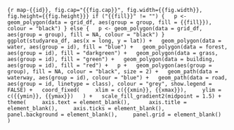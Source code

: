 ```{r map-{{id}}, fig.cap="{{fig.cap}}", fig.width={{fig.width}}, fig.height={{fig.height}}}
if ("{{fill}}" != "") {
  p <- geom_polygon(data = grid_df, aes(group = group, fill = {{fill}}), colour = "black")
} else {
  p <- geom_polygon(data = grid_df, aes(group = group), fill = NA, colour = "black")
}
ggplot(studyarea_df, aes(x = long, y = lat)) +
  geom_polygon(data = water, aes(group = id), fill = "blue") +
  geom_polygon(data = forest, aes(group = id), fill = "darkgreen") +
  geom_polygon(data = grass, aes(group = id), fill = "green") +
  geom_polygon(data = building, aes(group = id), fill = "red") +
  p +
  geom_polygon(aes(group = group), fill = NA, colour = "black", size = 2) +
  geom_path(data = waterway, aes(group = id), colour = "blue") +
  geom_path(data = road, aes(group = id, linetype = class), colour = "grey", show.legend = FALSE) +
  coord_fixed(
    xlim = c({{xmin}}, {{xmax}}),
    ylim = c({{ymin}}, {{ymax}})
  ) +
  scale_fill_gradient2(midpoint = 1.5) +
  theme(
    axis.text = element_blank(), 
    axis.title = element_blank(),
    axis.ticks = element_blank(),
    panel.background = element_blank(),
    panel.grid = element_blank()
  )
```

